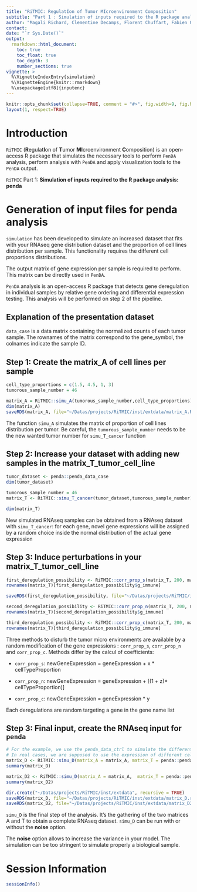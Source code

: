 ```yaml
---
title: "RiTMIC: RegulatIon of Tumor MIcroenvironment Composition"
subtitle: "Part 1 : Simulation of inputs required to the R package analysis: penda"
author: "Magali Richard, Clementine Decamps, Florent Chuffart, Fabien Quinquis, Daniel Jost"
contact: 
date: "`r Sys.Date()`"
output: 
  rmarkdown::html_document:
    toc: true
    toc_float: true
    toc_depth: 3
    number_sections: true
vignette: >
  %\VignetteIndexEntry{simulation}
  %\VignetteEngine{knitr::rmarkdown}
  %\usepackage[utf8]{inputenc}
---
```


```r
knitr::opts_chunk$set(collapse=TRUE, comment = "#>", fig.width=9, fig.height=6, eval=TRUE, echo=TRUE, results="verbatim", dpi=75)
layout(1, respect=TRUE)
```

# Introduction

`RiTMIC` (**R**egulat**I**on of **T**umor **MI**croenvironment **C**omposition) is an open-access R package that simulates the necessary tools to perform `PenDA` analysis, perform analysis with `PenDA` and apply visualization tools to the `PenDA` output. 

`RiTMIC` Part 1: **Simulation of inputs required to the R package analysis: penda**

# Generation of input files for penda analysis

`simulation` has been developed to simulate an increased dataset that fits with your RNAseq gene distribution dataset and the proportion of cell lines distribution per sample. This functionality requires the different cell proportions distributions.

The output matrix of gene expression per sample is required to perform. This matrix can be directly used in `PenDA`.

`PenDA` analysis is an open-access R package that detects gene deregulation in individual samples by relative gene ordering and differential expression testing. This analysis will be performed on step 2 of the pipeline.

## Explanation of the presentation dataset

`data_case` is a data matrix containing the normalized counts of each tumor sample. 
The rownames of the matrix correspond to the gene_symbol, the colnames indicate the sample ID.

## Step 1: Create the matrix_A of cell lines per sample 

```r
cell_type_proportions = c(1.5, 4.5, 1, 3)
tumorous_sample_number = 46

matrix_A = RiTMIC::simu_A(tumorous_sample_number,cell_type_proportions)
dim(matrix_A)
saveRDS(matrix_A, file="~/Datas/projects/RiTMIC/inst/extdata/matrix_A.RDS")
```

The function `simu_A` simulates the matrix of proportion of cell lines distribution per tumor. Be careful, the `tumorous_sample_number` needs to be the new wanted tumor number for `simu_T_cancer` function

## Step 2: Increase your dataset with adding new samples in the matrix_T_tumor_cell_line

```r
tumor_dataset <- penda::penda_data_case
dim(tumor_dataset)

tumorous_sample_number = 46
matrix_T <- RiTMIC::simu_T_cancer(tumor_dataset,tumorous_sample_number)

dim(matrix_T)
```

New simulated RNAseq samples can be obtained from a RNAseq dataset with `simu_T_cancer`: for each gene, novel gene expressions will be assigned by a random choice inside the normal distribution of the actual gene expression   

## Step 3: Induce perturbations in your matrix_T_tumor_cell_line

```r
first_deregulation_possibility <- RiTMIC::corr_prop_s(matrix_T, 200, matrix_A)
rownames(matrix_T)[first_deregulation_possibility$g_immune]

saveRDS(first_deregulation_possibility, file="~/Datas/projects/RiTMIC/inst/extdata/matrix_T.RDS")
```

```r
second_deregulation_possibility <- RiTMIC::corr_prop_n(matrix_T, 200, matrix_A)
rownames(matrix_T)[second_deregulation_possibility$g_immune]
```

```r
third_deregulation_possibility <- RiTMIC::corr_prop_c(matrix_T, 200, matrix_A)
rownames(matrix_T)[third_deregulation_possibility$g_immune]
```

Three methods to disturb the tumor micro environments are available by a random modification of the gene expressions  : `corr_prop_s`, `corr_prop_n` and `corr_prop_c`.
Methods differ by the calcul of coefficients:

- `corr_prop_s`: newGeneExpression = geneExpression + x * cellTypeProportion

- `corr_prop_n`: newGeneExpression = geneExpression + [(1 + z)* cellTypeProportion)]

- `corr_prop_c`: newGeneExpression = geneExpression * y

Each deregulations are random targeting a gene in the gene name list

## Step 3: Final input, create the RNAseq input for `penda`

```r
# For the example, we use the penda_data_ctrl to simulate the different cell lines ("normal","immune" and "fibro"), but there is no biological relevancy.
# In real cases, we are supposed to use the expression of different cell types proportions
matrix_D <- RiTMIC::simu_D(matrix_A = matrix_A, matrix_T = penda::penda_data_ctrl[,1:3], corr_matrix_T =  first_deregulation_possibility, noise = TRUE, mean = 0, sd = 0.2, val_min = 0, val_max = 2)
summary(matrix_D)

matrix_D2 <- RiTMIC::simu_D(matrix_A = matrix_A,  matrix_T = penda::penda_data_ctrl[,1:3], corr_matrix_T = second_deregulation_possibility, noise = FALSE)
summary(matrix_D2)

dir.create("~/Datas/projects/RiTMIC/inst/extdata", recursive = TRUE)
saveRDS(matrix_D, file="~/Datas/projects/RiTMIC/inst/extdata/matrix_D.rds")
saveRDS(matrix_D2, file="~/Datas/projects/RiTMIC/inst/extdata/matrix_D2.rds")
```

`simu_D` is the final step of the analysis. It's the gathering of the two matrices A and T to obtain a complete RNAseq dataset. `simu_D` can be run with or without the __noise__ option. 

The __noise__ option allows to increase the variance in your model. The simulation can be too stringent to simulate properly a biological sample.


# Session Information

```r
sessionInfo()
```